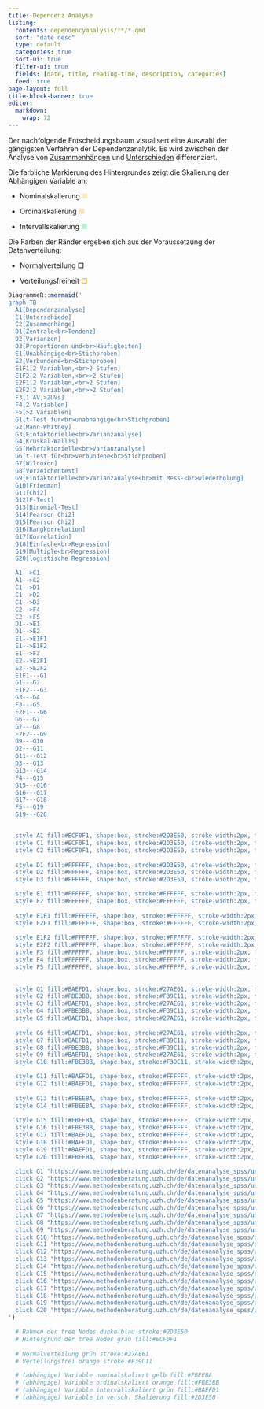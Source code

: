 ```yaml
---
title: Dependenz Analyse
listing:
  contents: dependencyanalysis/**/*.qmd
  sort: "date desc"
  type: default
  categories: true
  sort-ui: true
  filter-ui: true
  fields: [date, title, reading-time, description, categories]
  feed: true
page-layout: full
title-block-banner: true
editor: 
  markdown: 
    wrap: 72
---
```


Der nachfolgende Entscheidungsbaum visualisert eine Auswahl der
gängigsten Verfahren der Dependenzanalytik. Es wird zwischen der Analyse
von [Zusammenhängen](correlations.html) und
[Unterschieden](differences.html) differenziert.

Die farbliche Markierung des Hintergrundes zeigt die Skalierung der
Abhängigen Variable an:

-   Nominalskalierung [**■**]{style="color:#FBEEBA"}

-   Ordinalskalierung [**■**]{style="color:#FBE3BB"}

-   Intervallskalierung [**■**]{style="color:#BAEFD1"}

Die Farben der Ränder ergeben sich aus der Voraussetzung der
Datenverteilung:

-   Normalverteilung [**☐**]{style="\"color:#27AE61"}

-   Verteilungsfreiheit [**☐**]{style="color:#F39C11"}

```r
DiagrammeR::mermaid('
graph TB
  A1[Dependenzanalyse]
  C1[Unterschiede]
  C2[Zusammenhänge]
  D1[Zentrale<br>Tendenz]
  D2[Varianzen]
  D3[Proportionen und<br>Häufigkeiten]
  E1[Unabhängige<br>Stichproben]
  E2[Verbundene<br>Stichproben]
  E1F1[2 Variablen,<br>2 Stufen]
  E1F2[2 Variablen,<br>>2 Stufen]
  E2F1[2 Variablen,<br>2 Stufen]
  E2F2[2 Variablen,<br>>2 Stufen]
  F3[1 AV,>2UVs]
  F4[2 Variablen]
  F5[>2 Variablen]
  G1[t-Test für<br>unabhängige<br>Stichproben]
  G2[Mann-Whitney]
  G3[Einfaktorielle<br>Varianzanalyse]
  G4[Kruskal-Wallis]
  G5[Mehrfaktorielle<br>Varianzanalyse]
  G6[t-Test für<br>verbundene<br>Stichproben]
  G7[Wilcoxon]
  G8[Vorzeichentest]
  G9[Einfaktorielle<br>Varianzanalyse<br>mit Mess-<br>wiederholung]
  G10[Friedman]
  G11[Chi2]
  G12[F-Test]
  G13[Binomial-Test]
  G14[Pearson Chi2]
  G15[Pearson Chi2]
  G16[Rangkorrelation]
  G17[Korrelation]
  G18[Einfache<br>Regression]
  G19[Multiple<br>Regression]
  G20[logistische Regression]

  A1-->C1
  A1-->C2
  C1-->D1
  C1-->D2
  C1-->D3
  C2-->F4
  C2-->F5
  D1-->E1
  D1-->E2
  E1-->E1F1
  E1-->E1F2
  E1-->F3
  E2-->E2F1
  E2-->E2F2
  E1F1---G1
  G1---G2
  E1F2---G3
  G3---G4
  F3---G5
  E2F1---G6
  G6---G7
  G7---G8
  E2F2---G9
  G9---G10
  D2---G11
  G11---G12
  D3---G13
  G13---G14
  F4---G15
  G15---G16
  G16---G17
  G17---G18
  F5---G19
  G19---G20


  style A1 fill:#ECF0F1, shape:box, stroke:#2D3E50, stroke-width:2px, font-weight:bold
  style C1 fill:#ECF0F1, shape:box, stroke:#2D3E50, stroke-width:2px, font-weight:bold
  style C2 fill:#ECF0F1, shape:box, stroke:#2D3E50, stroke-width:2px, font-weight:bold
  
  style D1 fill:#FFFFFF, shape:box, stroke:#2D3E50, stroke-width:2px, font-weight:bold
  style D2 fill:#FFFFFF, shape:box, stroke:#2D3E50, stroke-width:2px, font-weight:bold
  style D3 fill:#FFFFFF, shape:box, stroke:#2D3E50, stroke-width:2px, font-weight:bold

  style E1 fill:#FFFFFF, shape:box, stroke:#FFFFFF, stroke-width:2px, font-weight:bold
  style E2 fill:#FFFFFF, shape:box, stroke:#FFFFFF, stroke-width:2px, font-weight:bold
  
  style E1F1 fill:#FFFFFF, shape:box, stroke:#FFFFFF, stroke-width:2px, font-weight:bold
  style E2F1 fill:#FFFFFF, shape:box, stroke:#FFFFFF, stroke-width:2px, font-weight:bold
  
  style E1F2 fill:#FFFFFF, shape:box, stroke:#FFFFFF, stroke-width:2px, font-weight:bold
  style E2F2 fill:#FFFFFF, shape:box, stroke:#FFFFFF, stroke-width:2px, font-weight:bold
  style F3 fill:#FFFFFF, shape:box, stroke:#FFFFFF, stroke-width:2px, font-weight:bold
  style F4 fill:#FFFFFF, shape:box, stroke:#FFFFFF, stroke-width:2px, font-weight:bold
  style F5 fill:#FFFFFF, shape:box, stroke:#FFFFFF, stroke-width:2px, font-weight:bold
  
  
  style G1 fill:#BAEFD1, shape:box, stroke:#27AE61, stroke-width:2px, font-weight:bold
  style G2 fill:#FBE3BB, shape:box, stroke:#F39C11, stroke-width:2px, font-weight:bold
  style G3 fill:#BAEFD1, shape:box, stroke:#27AE61, stroke-width:2px, font-weight:bold
  style G4 fill:#FBE3BB, shape:box, stroke:#F39C11, stroke-width:2px, font-weight:bold
  style G5 fill:#BAEFD1, shape:box, stroke:#27AE61, stroke-width:2px, font-weight:bold
  
  style G6 fill:#BAEFD1, shape:box, stroke:#27AE61, stroke-width:2px, font-weight:bold
  style G7 fill:#BAEFD1, shape:box, stroke:#F39C11, stroke-width:2px, font-weight:bold
  style G8 fill:#FBE3BB, shape:box, stroke:#F39C11, stroke-width:2px, font-weight:bold
  style G9 fill:#BAEFD1, shape:box, stroke:#27AE61, stroke-width:2px, font-weight:bold
  style G10 fill:#FBE3BB, shape:box, stroke:#F39C11, stroke-width:2px, font-weight:bold

  style G11 fill:#BAEFD1, shape:box, stroke:#FFFFFF, stroke-width:2px, font-weight:bold
  style G12 fill:#BAEFD1, shape:box, stroke:#FFFFFF, stroke-width:2px, font-weight:bold
  
  style G13 fill:#FBEEBA, shape:box, stroke:#FFFFFF, stroke-width:2px, font-weight:bold
  style G14 fill:#FBEEBA, shape:box, stroke:#FFFFFF, stroke-width:2px, font-weight:bold
  
  style G15 fill:#FBEEBA, shape:box, stroke:#FFFFFF, stroke-width:2px, font-weight:bold
  style G16 fill:#FBE3BB, shape:box, stroke:#FFFFFF, stroke-width:2px, font-weight:bold
  style G17 fill:#BAEFD1, shape:box, stroke:#FFFFFF, stroke-width:2px, font-weight:bold
  style G18 fill:#BAEFD1, shape:box, stroke:#FFFFFF, stroke-width:2px, font-weight:bold
  style G19 fill:#BAEFD1, shape:box, stroke:#FFFFFF, stroke-width:2px, font-weight:bold
  style G20 fill:#FBEEBA, shape:box, stroke:#FFFFFF, stroke-width:2px, font-weight:bold

  click G1 "https://www.methodenberatung.uzh.ch/de/datenanalyse_spss/unterschiede/zentral/ttestunabh.html" "Follow the Link [UZH - Methodenberatung]"
  click G2 "https://www.methodenberatung.uzh.ch/de/datenanalyse_spss/unterschiede/zentral/ttestunabh.html" "Follow the Link [UZH - Methodenberatung]"
  click G3 "https://www.methodenberatung.uzh.ch/de/datenanalyse_spss/unterschiede/zentral/ttestunabh.html" "Follow the Link [UZH - Methodenberatung]"
  click G4 "https://www.methodenberatung.uzh.ch/de/datenanalyse_spss/unterschiede/zentral/ttestunabh.html" "Follow the Link [UZH - Methodenberatung]"
  click G5 "https://www.methodenberatung.uzh.ch/de/datenanalyse_spss/unterschiede/zentral/ttestunabh.html" "Follow the Link [UZH - Methodenberatung]"
  click G6 "https://www.methodenberatung.uzh.ch/de/datenanalyse_spss/unterschiede/zentral/ttestunabh.html" "Follow the Link [UZH - Methodenberatung]"
  click G7 "https://www.methodenberatung.uzh.ch/de/datenanalyse_spss/unterschiede/zentral/ttestunabh.html" "Follow the Link [UZH - Methodenberatung]"
  click G8 "https://www.methodenberatung.uzh.ch/de/datenanalyse_spss/unterschiede/zentral/ttestunabh.html" "Follow the Link [UZH - Methodenberatung]"
  click G9 "https://www.methodenberatung.uzh.ch/de/datenanalyse_spss/unterschiede/zentral/ttestunabh.html" "Follow the Link [UZH - Methodenberatung]"
  click G10 "https://www.methodenberatung.uzh.ch/de/datenanalyse_spss/unterschiede/zentral/ttestunabh.html" "Follow the Link [UZH - Methodenberatung]"
  click G11 "https://www.methodenberatung.uzh.ch/de/datenanalyse_spss/unterschiede/zentral/ttestunabh.html" "Follow the Link [UZH - Methodenberatung]"
  click G12 "https://www.methodenberatung.uzh.ch/de/datenanalyse_spss/unterschiede/zentral/ttestunabh.html" "Follow the Link [UZH - Methodenberatung]"
  click G13 "https://www.methodenberatung.uzh.ch/de/datenanalyse_spss/unterschiede/zentral/ttestunabh.html" "Follow the Link [UZH - Methodenberatung]"
  click G14 "https://www.methodenberatung.uzh.ch/de/datenanalyse_spss/unterschiede/zentral/ttestunabh.html" "Follow the Link [UZH - Methodenberatung]"
  click G15 "https://www.methodenberatung.uzh.ch/de/datenanalyse_spss/unterschiede/zentral/ttestunabh.html" "Follow the Link [UZH - Methodenberatung]"
  click G16 "https://www.methodenberatung.uzh.ch/de/datenanalyse_spss/unterschiede/zentral/ttestunabh.html" "Follow the Link [UZH - Methodenberatung]"
  click G17 "https://www.methodenberatung.uzh.ch/de/datenanalyse_spss/unterschiede/zentral/ttestunabh.html" "Follow the Link [UZH - Methodenberatung]"
  click G18 "https://www.methodenberatung.uzh.ch/de/datenanalyse_spss/unterschiede/zentral/ttestunabh.html" "Follow the Link [UZH - Methodenberatung]"
  click G19 "https://www.methodenberatung.uzh.ch/de/datenanalyse_spss/unterschiede/zentral/ttestunabh.html" "Follow the Link [UZH - Methodenberatung]"
  click G20 "https://www.methodenberatung.uzh.ch/de/datenanalyse_spss/unterschiede/zentral/ttestunabh.html" "Follow the Link [UZH - Methodenberatung]"  
')

  # Rahmen der tree Nodes dunkelblau stroke:#2D3E50
  # Hintergrund der tree Nodes grau fill:#ECF0F1
  
  # Normalverteilung grün stroke:#27AE61
  # Verteilungsfrei orange stroke:#F39C11

  # (abhängige) Variable nominalskaliert gelb fill:#FBEEBA
  # (abhängige) Variable ordinalskaliert orange fill:#FBE3BB
  # (abhängige) Variable intervallskaliert grün fill:#BAEFD1
  # (abhängige) Variable in versch. Skalierung fill:#2D3E50



```

<!-- ::: columns -->

<!-- ::: {.column width="50%"} -->

<!-- # Serie I -->

<!-- ##### [Unterschiede](differences.html) -->

<!-- Testverfahren auf (Gruppen-) Unterschiede. -->

<!-- ::: -->

<!-- ::: {.column width="50%"} -->

<!-- # Serie II -->

<!-- ##### [Zusammenhänge](correlations.html) -->

<!-- Testverfahren der Zusammenhangsanalyse. -->

<!-- ::: -->

<!-- ::: -->
